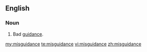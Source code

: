 ==English==
===Noun===
{{en-noun}}

#Bad [[guidance]].

[[my:misguidance]]
[[te:misguidance]]
[[vi:misguidance]]
[[zh:misguidance]]